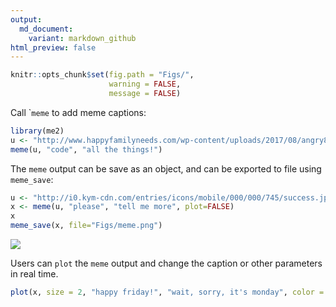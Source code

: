 ```yaml
---
output:
  md_document:
    variant: markdown_github
html_preview: false
---
```


<!-- README.md is generated from README.Rmd. Please edit that file -->



```r
knitr::opts_chunk$set(fig.path = "Figs/",
                      warning = FALSE,
                      message = FALSE)
```


Call ``meme` to add meme captions:


```r
library(me2)
u <- "http://www.happyfamilyneeds.com/wp-content/uploads/2017/08/angry8.jpg"
meme(u, "code", "all the things!")
```


The `meme` output can be save as an object, and can be exported to file using `meme_save`:


```r
u <- "http://i0.kym-cdn.com/entries/icons/mobile/000/000/745/success.jpg"
x <- meme(u, "please", "tell me more", plot=FALSE)
x
meme_save(x, file="Figs/meme.png")
```

![](Figs/meme.png)


Users can `plot` the `meme` output and change the caption or other parameters in
real time.

```r
plot(x, size = 2, "happy friday!", "wait, sorry, it's monday", color = "firebrick", font = "Courier")
```
